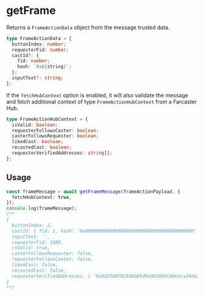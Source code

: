 # getFrame

Returns a `FrameActionData` object from the message trusted data.

```ts
type FrameActionData = {
  buttonIndex: number;
  requesterFid: number;
  castId?: {
    fid: number;
    hash: `0x${string}`;
  };
  inputText?: string;
};
```

If the `fetchHubContext` option is enabled, it will also validate the message and fetch additional context of type `FrameActionHubContext` from a Farcaster Hub.

```ts
type FrameActionHubContext = {
  isValid: boolean;
  requesterFollowsCaster: boolean;
  casterFollowsRequester: boolean;
  likedCast: boolean;
  recastedCast: boolean;
  requesterVerifiedAddresses: string[];
};
```

## Usage

```ts
const frameMessage = await getFrameMessage(frameActionPayload, {
  fetchHubContext: true,
});
console.log(frameMessage);
/** 
{
  buttonIndex: 2,
  castId: { fid: 1, hash: '0x0000000000000000000000000000000000000000' },
  inputText: '',
  requesterFid: 1689,
  isValid: true,
  casterFollowsRequester: false,
  requesterFollowsCaster: false,
  likedCast: false,
  recastedCast: false,
  requesterVerifiedAddresses: [ '0x8d25687829d6b85d9e0020b8c89e3ca24de20a89' ]
}
**/
```
